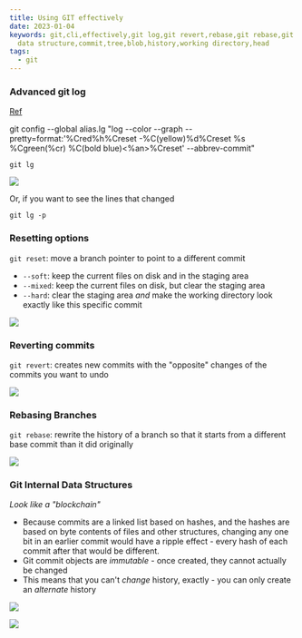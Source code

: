 ```yaml
---
title: Using GIT effectively
date: 2023-01-04
keywords: git,cli,effectively,git log,git revert,rebase,git rebase,git
  data structure,commit,tree,blob,history,working directory,head
tags:
  - git
---
```

### Advanced git log

[Ref](https://blog.isquaredsoftware.com/presentations/2021-05-using-git-effectively/?slideIndex=21&stepIndex=0)

git config --global alias.lg "log --color --graph --pretty=format:'%Cred%h%Creset -%C(yellow)%d%Creset %s %Cgreen(%cr) %C(bold blue)&lt;%an>%Creset' --abbrev-commit"

```
git lg
```

![](https://blog.isquaredsoftware.com/presentations/2021-05-using-git-effectively/static/media/git-lg.3680c344.jpg)

Or, if you want to see the lines that changed

```
git lg -p
```

### Resetting options

`git reset`: move a branch pointer to point to a different commit

* `--soft`: keep the current files on disk and in the staging area
* `--mixed`: keep the current files on disk, but clear the staging area
* `--hard`: clear the staging area *and* make the working directory look exactly like this specific commit

![](https://blog.isquaredsoftware.com/presentations/2021-05-using-git-effectively/static/media/reset-commit.b3c23275.svg)

### Reverting commits

`git revert`: creates new commits with the "opposite" changes of the commits you want to undo

![](https://blog.isquaredsoftware.com/presentations/2021-05-using-git-effectively/static/media/revert-concept.6b20f90d.png)

### Rebasing Branches

`git rebase`: rewrite the history of a branch so that it starts from a different base commit than it did originally

![](https://blog.isquaredsoftware.com/presentations/2021-05-using-git-effectively/static/media/rebase.033ef252.svg)

### Git Internal Data Structures

*Look like a "blockchain"*

* Because commits are a linked list based on hashes, and the hashes are based on byte contents of files and other structures, changing any one bit in an earlier commit would have a ripple effect - every hash of each commit after that would be different.
* Git commit objects are *immutable* - once created, they cannot actually be changed
* This means that you can't *change* history, exactly - you can only create an *alternate* history

![](https://blog.isquaredsoftware.com/presentations/2021-05-using-git-effectively/static/media/commit-list.d90ebe39.png)

![](https://blog.isquaredsoftware.com/presentations/2021-05-using-git-effectively/static/media/objects-example.2d141ac2.png)